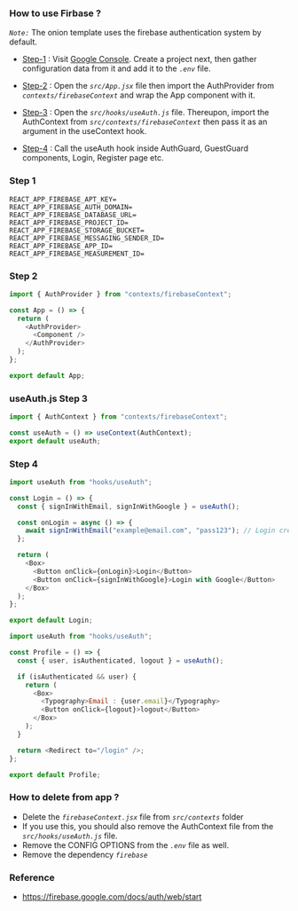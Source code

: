 ### How to use Firbase ?

_`Note:`_ The onion template uses the firebase authentication system by default.

- [Step-1](#step-1) : Visit [Google Console](https://console.firebase.google.com). Create a project next, then gather configuration data from it and add it to the _`.env`_ file.

- [Step-2](#step-2) : Open the _`src/App.jsx`_ file then import the AuthProvider from _`contexts/firebaseContext`_ and wrap the App component with it.

- [Step-3](#step-3) : Open the _`src/hooks/useAuth.js`_ file. Thereupon, import the AuthContext from _`src/contexts/firebaseContext`_ then pass it as an argument in the useContext hook.

- [Step-4](#step-4) : Call the useAuth hook inside AuthGuard, GuestGuard components, Login, Register page etc.

### Step 1

```
REACT_APP_FIREBASE_APT_KEY=
REACT_APP_FIREBASE_AUTH_DOMAIN=
REACT_APP_FIREBASE_DATABASE_URL=
REACT_APP_FIREBASE_PROJECT_ID=
REACT_APP_FIREBASE_STORAGE_BUCKET=
REACT_APP_FIREBASE_MESSAGING_SENDER_ID=
REACT_APP_FIREBASE_APP_ID=
REACT_APP_FIREBASE_MEASUREMENT_ID=
```

### Step 2

```js App.jsx mark=1,5,7
import { AuthProvider } from "contexts/firebaseContext";

const App = () => {
  return (
    <AuthProvider>
      <Component />
    </AuthProvider>
  );
};

export default App;
```

### useAuth.js Step 3

```js mark=1,3[34:44]
import { AuthContext } from "contexts/firebaseContext";

const useAuth = () => useContext(AuthContext);
export default useAuth;
```

### Step 4

```js login.jsx
import useAuth from "hooks/useAuth";

const Login = () => {
  const { signInWithEmail, signInWithGoogle } = useAuth();

  const onLogin = async () => {
    await signInWithEmail("example@email.com", "pass123"); // Login crediential
  };

  return (
    <Box>
      <Button onClick={onLogin}>Login</Button>
      <Button onClick={signInWithGoogle}>Login with Google</Button>
    </Box>
  );
};

export default Login;
```

```js profile.jsx
import useAuth from "hooks/useAuth";

const Profile = () => {
  const { user, isAuthenticated, logout } = useAuth();

  if (isAuthenticated && user) {
    return (
      <Box>
        <Typography>Email : {user.email}</Typography>
        <Button onClick={logout}>logout</Button>
      </Box>
    );
  }

  return <Redirect to="/login" />;
};

export default Profile;
```

### How to delete from app ?

- Delete the _`firebaseContext.jsx`_ file from _`src/contexts`_ folder
- If you use this, you should also remove the AuthContext file from the _`src/hooks/useAuth.js`_ file.
- Remove the CONFIG OPTIONS from the _`.env`_ file as well.
- Remove the dependency _`firebase`_

### Reference

- https://firebase.google.com/docs/auth/web/start
